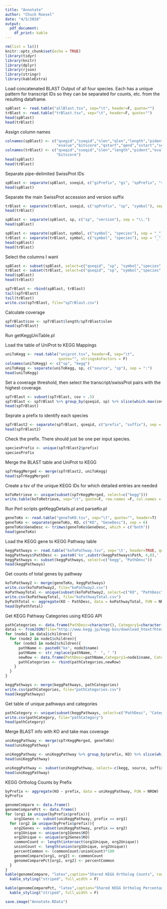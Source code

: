 ```yaml
---
title: "Annotate"
author: "Chuck Roesel"
date: "4/5/2018"
output:
  pdf_document:
    df_print: kable
---
```


```r
rm(list = ls())
knitr::opts_chunk$set(echo = TRUE)
library(tidyr)
library(knitr)
library(dplyr)
library(rjson)
library(stringr)
library(kableExtra)
```

Load concatenated BLAST Output of all four species. Each has a unique pattern for transcript IDs so they can be separated for counts, etc. from the resulting dataframe.

```r
spBlast <- read.table("allBlast.tsv", sep="\t", header=F, quote="")
trBlast <- read.table("trBlast.tsv", sep="\t", header=F, quote="")
head(spBlast)
head(trBlast)
```

Assign column names

```r
colnames(spBlast) <- c("qseqid","sseqid","slen","qlen","length","pident",
                       "evalue","bitscore","qstart","qend","sstart","send")
colnames(trBlast) <- c("qseqid","sseqid","slen","length","pident","evalue",
                       "bitscore")
head(spBlast)
head(trBlast)
```

Separate pipe-delimited SwissProt IDs

```r
spBlast <- separate(spBlast, sseqid, c("giPrefix", "gi", "spPrefix", "sp", "symbol"), sep = "\\|")
head(spBlast)
```
Separate the main SwissProt accession and version suffix

```r
trBlast <- separate(trBlast, sseqid, c("spPrefix", "sp", "symbol"), sep = "\\|")
head(trBlast)
```

```r
spBlast <- separate(spBlast, sp, c("sp", "version"), sep = "\\.")
head(spBlast)
```
```r
spBlast <- separate(spBlast, symbol, c("symbol", "species"), sep = "_")
trBlast <- separate(trBlast, symbol, c("symbol", "species"), sep = "_")
head(spBlast)
head(trBlast)
```
Select the columns I want

```r
spBlast <- subset(spBlast, select=c("qseqid", "sp", "symbol","species", "slen", "length", "evalue"))
trBlast <- subset(trBlast, select=c("qseqid", "sp", "symbol","species", "slen", "length", "evalue"))
head(spBlast)
head(trBlast)
```
```r
spTrBlast <- rbind(spBlast, trBlast)
tail(spTrBlast)
tail(trBlast)
write.csv(spTrBlast, file="spTrBlast.csv")
```

Calculate coverage

```r
spTrBlast$cov <- spTrBlast$length/spTrBlast$slen
head(spTrBlast)
```

Run getKeggUniTable.pl

Load the table of UniProt to KEGG Mappings

```r
uniToKegg <- read.table("uniprot.tsv", header=F, sep="\t", 
                        quote="", stringsAsFactors = F)
colnames(uniToKegg) <- c("sp", "kegg")
uniToKegg <- separate(uniToKegg, sp, c("source", "sp"), sep = ":")
head(uniToKegg)
```


Set a coverage threshold, then select the transcript/swissProt pairs with the highest coverage.

```r
spTrBlast <- subset(spTrBlast, cov > .5)
spTrBlast <- spTrBlast %>% group_by(qseqid, sp) %>% slice(which.max(cov))
head(spTrBlast)
```
Seprate a prefix to identify each species
```r
spTrBlast2 <- separate(spTrBlast, qseqid, c("prefix", "suffix"), sep = 3, remove=F)
head(spTrBlast2)
```
Check the prefix. There should just be one per input species.
```r
speciesPrefix <- unique(spTrBlast2$prefix)
speciesPrefix
```
Merge the BLAST table and UniProt to KEGG

```r
spTrKeggMerged <- merge(spTrBlast2, uniToKegg)
head(spTrKeggMerged)
```

Create a tsv of the unique KEGG IDs for which detailed entries are needed

```r
koToRetrieve <- unique(subset(spTrKeggMerged, select=c("kegg")))
write.table(koToRetrieve, sep="\t", quote=F, row.names =F, col.names = F, file="koToRetrieve.tsv")
```

Run Perl scripts getKeggDetails.pl and parseKo.pl

```r
geneToKo <- read.table("geneToKO.tsv", sep="\t", quote="", header=T)
geneToKo <- separate(geneToKo, KO, c("KO", "GeneDesc"), sep = 6)
geneToKo$GeneDesc <- trimws(geneToKo$GeneDesc, which = c("both"))
head(geneToKo)
```

Load the KEGG gene to KEGG Pathway table

```r
keggPathways <- read.table("koToPathway.tsv", sep='\t', header=TRUE, quote='')
keggPathways$PathDesc <- paste0('ko',substr(keggPathways$Path, 4,8),' ', keggPathways$PathDesc)
keggPathways <- subset(keggPathways, select=c("kegg", "PathDesc"))
head(keggPathways)
```

Get counts of total genes by pathway

```r
koToPathway2 <- merge(geneToKo, keggPathways)
write.csv(koToPathway2, file="koPathway2.csv")
koPathwayTotal <- unique(subset(koToPathway2, select=c("KO", "PathDesc")))
write.csv(koPathwayTotal, file="koPathwayTotal.csv")
byPathTotal <- aggregate(KO ~ PathDesc, data = koPathwayTotal, FUN = NROW)
head(byPathTotal)
```

Get KEGG Pathway Categories using KEGG API

```r
pathCategories <- data.frame(PathDesc=character(), Category1=character(), Category=character()) 
data1 <- fromJSON(file="http://www.kegg.jp/kegg-bin/download_htext?htext=br08901.keg&format=json&filedir=")
for (node1 in data1$children){
  for (node2 in node1$children){
    for (node3 in node2$children){
      pathName <- paste0("ko", node3$name)
      pathName <- str_replace(pathName, "  ", " ")
      newRow <- data.frame(PathDesc=pathName,Category1=node1$name, Category=node2$name)
      pathCategories <- rbind(pathCategories,newRow)
    }
  }
}

keggPathways <- merge(keggPathways, pathCategories)
write.csv(pathCategories, file="pathCategories.csv")
head(keggPathways)
```

Get table of unique pathways and categories

```r
pathCategory <- unique(subset(keggPathways, select=c("PathDesc", "Category1", "Category")))
write.csv(pathCategory, file="pathCategory")
head(pathCategory)
```

Merge BLAST info with KO and take max coverage

```r
uniKeggPathway <- merge(spTrKeggMerged, geneToKo)
head(uniKeggPathway)
```

```r
uniKeggPathway <- uniKeggPathway %>% group_by(prefix, KO) %>% slice(which.max(cov))
head(uniKeggPathway)
```

```r
uniKeggPathway <- subset(uniKeggPathway, select=-c(kegg, source, suffix))
head(uniKeggPathway)
```

KEGG Ortholog Counts by Prefix

```r
byPrefix <- aggregate(KO ~ prefix, data = uniKeggPathway, FUN = NROW)
byPrefix
```

```r
genomeCompare <- data.frame()
genomeComparePct <- data.frame()
for (org1 in unique(byPrefix$prefix)){
    org1Genes <- subset(uniKeggPathway, prefix == org1)
  for (org2 in unique(byPrefix$prefix)){
    org2Genes <- subset(uniKeggPathway, prefix == org2)
    org1Unique <- unique(org1Genes$KO)
    org2Unique <- unique(org2Genes$KO)
    commonCount <- length(intersect(org1Unique, org2Unique))
    unionCount <- length(union(org1Unique, org2Unique))
    percentCommon <- (commonCount/unionCount)*100
    genomeCompare[org1, org2] <- commonCount
    genomeComparePct[org1, org2] <- percentCommon
  }
}
kable(genomeCompare, "latex",caption="Shared KEGG Ortholog Counts", row.names = F, booktabs=T) %>% 
  kable_styling("striped", full_width = F)
```
```r
kable(genomeComparePct, "latex",caption="Shared KEGG Ortholog Percentages", row.names = F, booktabs=T, digits=1) %>% 
  kable_styling("striped", full_width = F)
```

```r
save.image("Annotate.RData")
```

